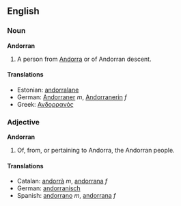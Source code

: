 ==English==
===Noun===
'''Andorran'''

#A person from [[Andorra]] or of Andorran descent.

====Translations====
*Estonian: [[andorralane]]
*German: [[Andorraner]] ''m'', [[Andorranerin]] ''f''
*Greek: [[Ανδορρανός]]

===Adjective===
'''Andorran'''

#Of, from, or pertaining to Andorra, the Andorran people.

====Translations====
*Catalan: [[andorrà]] ''m'', [[andorrana]] ''f''
*German: [[andorranisch]]
*Spanish: [[andorrano]] ''m'', [[andorrana]] ''f''